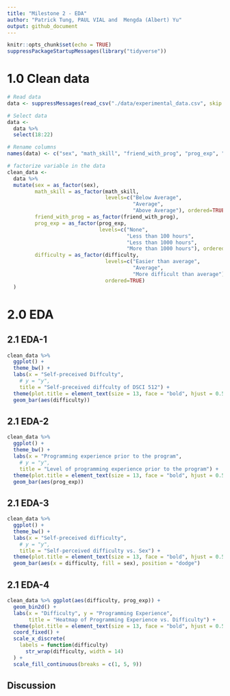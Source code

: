 ```yaml
---
title: "Milestone 2 - EDA"
author: "Patrick Tung, PAUL VIAL and  Mengda (Albert) Yu"
output: github_document
---
```


```r
knitr::opts_chunk$set(echo = TRUE)
suppressPackageStartupMessages(library("tidyverse"))
```


# 1.0 Clean data 

```r
# Read data
data <- suppressMessages(read_csv("./data/experimental_data.csv", skip = 2))

# Select data 
data <-  
  data %>% 
  select(18:22)

# Rename columns 
names(data) <- c("sex", "math_skill", "friend_with_prog", "prog_exp", "difficulty")

# factorize variable in the data
clean_data <- 
  data %>%
  mutate(sex = as_factor(sex),
         math_skill = as_factor(math_skill,
                                levels=c("Below Average",
                                         "Average",
                                         "Above Average"), ordered=TRUE),
         friend_with_prog = as_factor(friend_with_prog),
         prog_exp = as_factor(prog_exp,
                              levels=c("None",
                                       "Less than 100 hours",
                                       "Less than 1000 hours",
                                       "More than 1000 hours"), ordered=TRUE),
         difficulty = as_factor(difficulty,
                                levels=c("Easier than average",
                                         "Average",
                                         "More difficult than average"),
                                ordered=TRUE)
  )
```

# 2.0 EDA

## 2.1 EDA-1

```r
clean_data %>%
  ggplot() + 
  theme_bw() +
  labs(x = "Self-preceived Diffculty",
    # y = "y",
    title = "Self-preceived diffculty of DSCI 512") +
  theme(plot.title = element_text(size = 13, face = "bold", hjust = 0.5)) + 
  geom_bar(aes(difficulty)) 
```


## 2.1 EDA-2

```r
clean_data %>%
  ggplot() + 
  theme_bw() +
  labs(x = "Programming experience prior to the program",
    # y = "y",
    title = "Level of programming experience prior to the program") +
  theme(plot.title = element_text(size = 13, face = "bold", hjust = 0.5)) + 
  geom_bar(aes(prog_exp)) 
```


## 2.1 EDA-3

```r
clean_data %>%
  ggplot() + 
  theme_bw() +
  labs(x = "Self-preceived difficulty",
    # y = "y",
    title = "Self-perceived difficulty vs. Sex") +
  theme(plot.title = element_text(size = 13, face = "bold", hjust = 0.5)) + 
  geom_bar(aes(x = difficulty, fill = sex), position = "dodge") 
```


## 2.1 EDA-4

```r
clean_data %>% ggplot(aes(difficulty, prog_exp)) +
  geom_bin2d() +
  labs(x = "Difficulty", y = "Programming Experience",
       title = "Heatmap of Programming Experience vs. Difficulty") +
  theme(plot.title = element_text(size = 13, face = "bold", hjust = 0.5)) +
  coord_fixed() +
  scale_x_discrete(
    labels = function(difficulty)
      str_wrap(difficulty, width = 14)
  ) +
  scale_fill_continuous(breaks = c(1, 5, 9))
```

## Discussion

